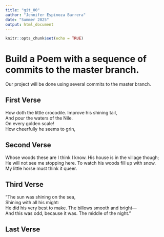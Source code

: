 ```yaml
---
title: "git_00"
author: "Jennifer Espinoza Barrera"
date: "Summer 2025"
output: html_document
---
```


```r
knitr::opts_chunk$set(echo = TRUE)
```
# Build a Poem with a sequence of commits to the master branch.
Our project will be done using several commits to the master branch.
<!-- Do not modify or change any text in "!--" bracketed areas such as this --- these are instructions to
you, if you change any of this the git program will notice it and compromise your git merging strategy !-->

## First Verse 
<!--Put the first five lines of a poem by Lewis Carrol in this section!-->

How doth the little crocodile. 
Improve his shining tail,   
And pour the waters of the Nile.  
On every golden scale!  
How cheerfully he seems to grin,   

## Second Verse
<!--Put the first five lines of a poem by Robert Frost here!-->

Whose woods these are I think I know. 
His house is in the village though;  
He will not see me stopping here. 
To watch his woods fill up with snow.  
My little horse must think it queer. 

## Third Verse
<!--Put the first two verses of The Walrus and the Carpenter here!-->

"The sun was shining on the sea,  
Shining with all his might:  
He did his very best to make. 
The billows smooth and bright—  
And this was odd, because it was. 
The middle of the night."  

## Last Verse
<!--Put a short poem of your choice 8-20 lines,here!-->
